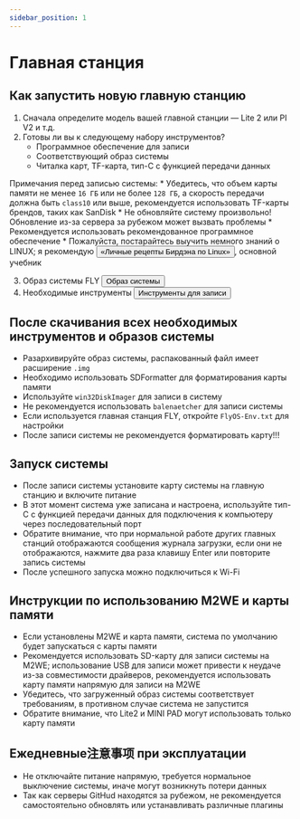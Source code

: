 ```yaml
---
sidebar_position: 1
---
```






# Главная станция

## Как запустить новую главную станцию

  1. Сначала определите модель вашей главной станции — Lite 2 или PI V2 и т.д.
  2. Готовы ли вы к следующему набору инструментов?
        * Программное обеспечение для записи
        * Соответствующий образ системы
        * Читалка карт, TF-карта, тип-C с функцией передачи данных

  Примечания перед записью системы:
        * Убедитесь, что объем карты памяти не менее `16 ГБ` или не более `128 ГБ`, а скорость передачи должна быть `class10` или выше, рекомендуется использовать TF-карты брендов, таких как SanDisk
        * Не обновляйте систему произвольно! Обновление из-за сервера за рубежом может вызвать проблемы
        * Рекомендуется использовать рекомендованное программное обеспечение
        * Пожалуйста, постарайтесь выучить немного знаний о LINUX; я рекомендую <Button variant="contained" disableElevation href="https://item.jd.com/12443890.html">«Личные рецепты Бирдэна по Linux»</Button>, основной учебник

  3. Образ системы FLY <Button variant="contained" disableElevation href="/docs/category/система-образов">Образ системы</Button>
  4. Необходимые инструменты <Button variant="contained" disableElevation href="/docs/ResDownload/auxiliary_software/">Инструменты для записи</Button>

## После скачивания всех необходимых инструментов и образов системы

  * Разархивируйте образ системы, распакованный файл имеет расширение `.img`
  * Необходимо использовать SDFormatter для форматирования карты памяти
  * Используйте `win32DiskImager` для записи в систему
  * Не рекомендуется использовать `balenaetcher` для записи системы
  * Если используется главная станция FLY, откройте `FlyOS-Env.txt` для настройки
  * После записи системы не рекомендуется форматировать карту!!!

## Запуск системы

  * После записи системы установите карту системы на главную станцию и включите питание
  * В этот момент система уже записана и настроена, используйте тип-C с функцией передачи данных для подключения к компьютеру через последовательный порт
  * Обратите внимание, что при нормальной работе других главных станций отображаются сообщения журнала загрузки, если они не отображаются, нажмите два раза клавишу Enter или повторите запись системы
  * После успешного запуска можно подключиться к Wi-Fi


## Инструкции по использованию M2WE и карты памяти

  * Если установлены M2WE и карта памяти, система по умолчанию будет запускаться с карты памяти
  * Рекомендуется использовать SD-карту для записи системы на M2WE; использование USB для записи может привести к неудаче из-за совместимости драйверов, рекомендуется использовать карту памяти напрямую для записи на M2WE
  * Убедитесь, что загруженный образ системы соответствует требованиям, в противном случае система не запустится
  * Обратите внимание, что Lite2 и MINI PAD могут использовать только карту памяти


## Ежедневные注意事项 при эксплуатации

  * Не отключайте питание напрямую, требуется нормальное выключение системы, иначе могут возникнуть потери данных
  * Так как серверы GitHud находятся за рубежом, не рекомендуется самостоятельно обновлять или устанавливать различные плагины
